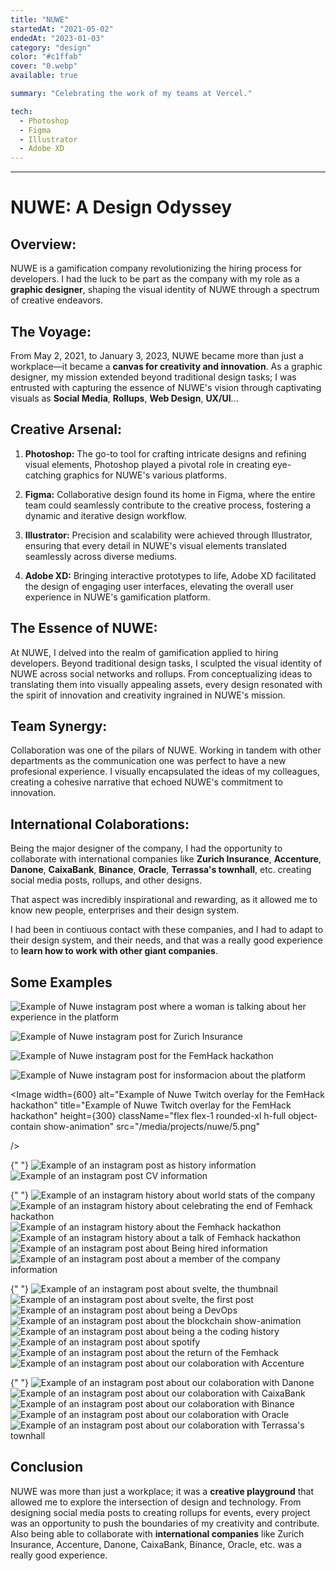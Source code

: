 ```yaml
---
title: "NUWE"
startedAt: "2021-05-02"
endedAt: "2023-01-03"
category: "design"
color: "#c1ffab"
cover: "0.webp"
available: true

summary: "Celebrating the work of my teams at Vercel."

tech: 
  - Photoshop
  - Figma
  - Illustrator
  - Adobe XD
---
```


---

# NUWE: A Design Odyssey

## Overview:

NUWE is a gamification company revolutionizing the hiring process for developers. I had the luck to be part as the company with my role as a **graphic designer**, shaping the visual identity of NUWE through a spectrum of creative endeavors.

## The Voyage:

From May 2, 2021, to January 3, 2023, NUWE became more than just a workplace—it became a **canvas for creativity and innovation**. As a graphic designer, my mission extended beyond traditional design tasks; I was entrusted with capturing the essence of NUWE's vision through captivating visuals as **Social Media**, **Rollups**, **Web Design**, **UX/UI**...

## Creative Arsenal:

1. **Photoshop:** The go-to tool for crafting intricate designs and refining visual elements, Photoshop played a pivotal role in creating eye-catching graphics for NUWE's various platforms.

2. **Figma:** Collaborative design found its home in Figma, where the entire team could seamlessly contribute to the creative process, fostering a dynamic and iterative design workflow.

3. **Illustrator:** Precision and scalability were achieved through Illustrator, ensuring that every detail in NUWE's visual elements translated seamlessly across diverse mediums.

4. **Adobe XD:** Bringing interactive prototypes to life, Adobe XD facilitated the design of engaging user interfaces, elevating the overall user experience in NUWE's gamification platform.

## The Essence of NUWE:

At NUWE, I delved into the realm of gamification applied to hiring developers. Beyond traditional design tasks, I sculpted the visual identity of NUWE across social networks and rollups. From conceptualizing ideas to translating them into visually appealing assets, every design resonated with the spirit of innovation and creativity ingrained in NUWE's mission.

## Team Synergy:

Collaboration was one of the pilars of NUWE. Working in tandem with other departments as the communication one was perfect to have a new profesional experience. I visually encapsulated the ideas of my colleagues, creating a cohesive narrative that echoed NUWE's commitment to innovation.

## International Colaborations:

Being the major designer of the company, I had the opportunity to collaborate with international companies like **Zurich Insurance**, **Accenture**, **Danone**, **CaixaBank**, **Binance**, **Oracle**, **Terrassa's townhall**, etc. creating social media posts, rollups, and other designs.

That aspect was incredibly inspirational and rewarding, as it allowed me to know new people, enterprises and their design system.

I had been in contiuous contact with these companies, and I had to adapt to their design system, and their needs, and that was a really good experience to **learn how to work with other giant companies**.

## Some Examples

<section className='my-20 flex flex-wrap  gap-6 w-full'>
 
  <Image
    alt="Example of Nuwe instagram post where a woman is talking about her experience in the platform"
    title="Example of Nuwe instagram post where a woman is talking about her experience in the platform"
    width={300}
    height={300}
    className="flex flex-1 rounded-xl h-full object-contain show-animation"
    src="/media/projects/nuwe/1.png"
  />
 
 
  <Image
     width={300}    
    alt="Example of Nuwe instagram post for Zurich Insurance"
    title="Example of Nuwe instagram post for Zurich Insurance"
    height={300}
    className="flex flex-1 rounded-xl h-full object-contain show-animation"
    src="/media/projects/nuwe/2.png"
  />
 
 
  <Image
     width={300}
    height={300}    
    alt="Example of Nuwe instagram post for the FemHack hackathon"
    title="Example of Nuwe instagram post for the FemHack hackathon"
    className="flex flex-1 rounded-xl h-full object-contain show-animation"
    src="/media/projects/nuwe/3.png"
  />
 
 
  <Image
     width={300}
    height={300}
    alt="Example of Nuwe instagram post for insformacion about the platform"
    title="Example of Nuwe instagram post for insformacion about the platform"
    className="flex flex-1 rounded-xl h-full object-contain show-animation"
    src="/media/projects/nuwe/4.png"
  />
 
 
  <Image
     width={600}
    alt="Example of Nuwe Twitch overlay for the FemHack hackathon"
    title="Example of Nuwe Twitch overlay for the FemHack hackathon"
    height={300}
    className="flex flex-1 rounded-xl h-full object-contain show-animation"
    src="/media/projects/nuwe/5.png"

/>

{" "}
<Image
  width={300}
  height={300}
  alt="Example of an instagram post as history information"
  title="Example of an instagram post as history information"
  className="flex-1 w-full rounded-xl h-full max-h-[300px] object-contain show-animation"
  src="/media/projects/nuwe/6.png"
/>
<Image
  width={300}
  height={300}
  alt="Example of an instagram post CV information"
  title="Example of an instagram post CV information"
  className="flex-1 w-full rounded-xl h-full max-h-[300px] object-contain show-animation"
  src="/media/projects/nuwe/7.png"
/>

{" "}
<Image
  width={300}
  alt="Example of an instagram history about world stats of the company"
  title="Example of an instagram history about world stats of the company"
  height={600}
  className="flex-1 w-full rounded-xl h-full max-h-[550px] object-contain show-animation"
  src="/media/projects/nuwe/9.png"
/>
<Image
  width={300}
  height={600}
  alt="Example of an instagram history about celebrating the end of Femhack hackathon"
  title="Example of an instagram history about celebrating the end of Femhack hackathon"
  className="flex-1 w-full rounded-xl h-full max-h-[550px] object-contain show-animation"
  src="/media/projects/nuwe/10.png"
/>
<Image
  width={300}
  height={600}
  alt="Example of an instagram history about the Femhack hackathon"
  title="Example of an instagram history about the Femhack hackathon"
  className="flex-1 w-full rounded-xl h-full max-h-[550px] object-contain show-animation"
  src="/media/projects/nuwe/11.png"
/>
<Image
  width={300}
  height={600}
  alt="Example of an instagram history about a talk of Femhack hackathon"
  title="Example of an instagram history about a talk of Femhack hackathon"
  className="flex-1 w-full rounded-xl h-full max-h-[550px] object-contain show-animation"
  src="/media/projects/nuwe/12.png"
/>
<Image
  width={300}
  height={300}
  alt="Example of an instagram post about Being hired information"
  title="Example of an instagram post about Being hired information"
  className="flex-1 w-full rounded-xl h-full max-h-[300px] object-contain show-animation"
  src="/media/projects/nuwe/8.png"
/>
<Image
  width={300}
  height={300}
  alt="Example of an instagram post about a member of the company information"
  title="Example of an instagram post about a member of the company information"
  className="flex-1 w-full rounded-xl h-full max-h-[300px] object-contain show-animation"
  src="/media/projects/nuwe/13.png"
/>

{" "}
<Image
  width={300}
  alt="Example of an instagram post about svelte, the thumbnail"
  title="Example of an instagram post about svelte, the thumbnail"
  height={300}
  className="flex-1 w-full rounded-xl h-full max-h-[300px] object-contain show-animation"
  src="/media/projects/nuwe/16.png"
/>
<Image
  width={300}
  height={300}
  alt="Example of an instagram post about svelte, the first post"
  title="Example of an instagram post about svelte, the first post"
  className="flex-1 w-full rounded-xl h-full max-h-[300px] object-contain show-animation"
  src="/media/projects/nuwe/17.png"
/>
<Image
  width={300}
  alt="Example of an instagram post about being a DevOps"
  title="Example of an instagram post about being a DevOps"
  height={300}
  className="flex-1 w-full rounded-xl h-full max-h-[300px] object-contain show-animation"
  src="/media/projects/nuwe/18.png"
/>
<Image
  width={300}
  height={300}
  alt="Example of an instagram post about the blockchain show-animation"
  title="Example of an instagram post about the blockchain show-animation"
  className="flex-1 w-full rounded-xl h-full max-h-[300px] object-contain show-animation"
  src="/media/projects/nuwe/19.png"
/>
<Image
  width={300}
  height={300}
  alt="Example of an instagram post about being a the coding history"
  title="Example of an instagram post about being a the coding history"
  className="flex-1 w-full rounded-xl h-full max-h-[300px] object-contain show-animation"
  src="/media/projects/nuwe/15.png"
/>
<Image
  width={300}
  height={300}
  alt="Example of an instagram post about spotify"
  title="Example of an instagram post about spotify"
  className="flex-1 w-full rounded-xl h-full max-h-[300px] object-contain show-animation"
  src="/media/projects/nuwe/21.png"
/>
<Image
  width={300}
  height={550}
  alt="Example of an instagram post about the return of the Femhack"
  title="Example of an instagram post about the return of the Femhack"
  className="flex-1 w-full rounded-xl h-full max-h-[530px] object-contain show-animation"
  src="/media/projects/nuwe/14.png"
/>
<Image
  width={300}
  height={550}
  alt="Example of an instagram post about our colaboration with Accenture"
  title="Example of an instagram post about our colaboration with Accenture"
  className="flex-1 w-full rounded-xl h-full max-h-[530px] object-contain show-animation"
  src="/media/projects/nuwe/20.png"
/>

{" "}
<Image
  width={300}
  height={550}
  alt="Example of an instagram post about our colaboration with Danone"
  title="Example of an instagram post about our colaboration with Danone"
  className="flex-1 w-full rounded-xl h-full max-h-[530px] object-contain show-animation"
  src="/media/projects/nuwe/22.png"
/>
<Image
  width={300}
  height={550}
  alt="Example of an instagram post about our colaboration with CaixaBank"
  title="Example of an instagram post about our colaboration with CaixaBank"
  className="flex-1 w-full rounded-xl h-full max-h-[530px] object-contain show-animation"
  src="/media/projects/nuwe/23.png"
/>
<Image
  width={300}
  height={550}
  alt="Example of an instagram post about our colaboration with Binance"
  title="Example of an instagram post about our colaboration with Binance"
  className="flex-1 w-full rounded-xl h-full max-h-[530px] object-contain show-animation"
  src="/media/projects/nuwe/24.png"
/>
<Image
  width={300}
  height={550}
  alt="Example of an instagram post about our colaboration with Oracle"
  title="Example of an instagram post about our colaboration with Oracle"
  className="flex-1 w-full rounded-xl h-full max-h-[530px] object-contain show-animation"
  src="/media/projects/nuwe/25.png"
/>
<Image width={300} height={550} alt="Example of an instagram post about our colaboration with Terrassa's townhall" title="Example of an instagram post about our colaboration with Terrassa's townhall" className="flex-1 w-full rounded-xl h-full max-h-[530px] object-contain show-animation" src="/media/projects/nuwe/26.png" />

</section>

## Conclusion

NUWE was more than just a workplace; it was a **creative playground** that allowed me to explore the intersection of design and technology. From designing social media posts to creating rollups for events, every project was an opportunity to push the boundaries of my creativity and contribute. Also being able to collaborate with **international companies** like Zurich Insurance, Accenture, Danone, CaixaBank, Binance, Oracle, etc. was a really good experience.

